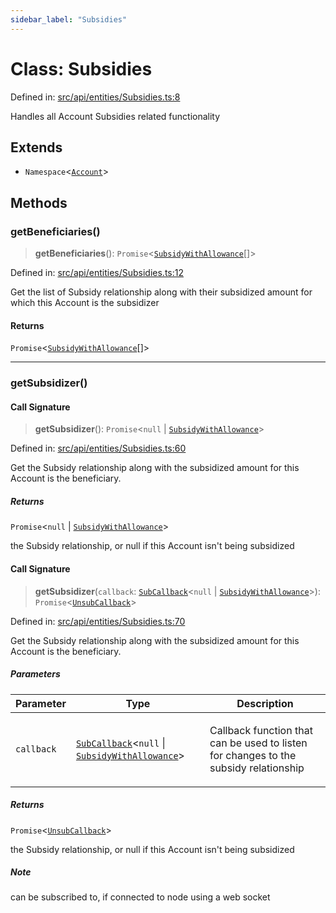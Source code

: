 ```yaml
---
sidebar_label: "Subsidies"
---
```


# Class: Subsidies

Defined in: [src/api/entities/Subsidies.ts:8](https://github.com/PolymeshAssociation/polymesh-sdk/blob/bee6a2fe7a8ce5db42a6982e793782182cde2153/src/api/entities/Subsidies.ts#L8)

Handles all Account Subsidies related functionality

## Extends

- `Namespace`\<[`Account`](../../Account/classes/Account.mdx)\>

## Methods

### getBeneficiaries()

> **getBeneficiaries**(): `Promise`\<[`SubsidyWithAllowance`](../../Subsidy/types/interfaces/SubsidyWithAllowance.mdx)[]\>

Defined in: [src/api/entities/Subsidies.ts:12](https://github.com/PolymeshAssociation/polymesh-sdk/blob/bee6a2fe7a8ce5db42a6982e793782182cde2153/src/api/entities/Subsidies.ts#L12)

Get the list of Subsidy relationship along with their subsidized amount for which this Account is the subsidizer

#### Returns

`Promise`\<[`SubsidyWithAllowance`](../../Subsidy/types/interfaces/SubsidyWithAllowance.mdx)[]\>

***

### getSubsidizer()

#### Call Signature

> **getSubsidizer**(): `Promise`\<`null` \| [`SubsidyWithAllowance`](../../Subsidy/types/interfaces/SubsidyWithAllowance.mdx)\>

Defined in: [src/api/entities/Subsidies.ts:60](https://github.com/PolymeshAssociation/polymesh-sdk/blob/bee6a2fe7a8ce5db42a6982e793782182cde2153/src/api/entities/Subsidies.ts#L60)

Get the Subsidy relationship along with the subsidized amount for this Account is the beneficiary.

##### Returns

`Promise`\<`null` \| [`SubsidyWithAllowance`](../../Subsidy/types/interfaces/SubsidyWithAllowance.mdx)\>

the Subsidy relationship, or null if this Account isn't being subsidized

#### Call Signature

> **getSubsidizer**(`callback`: [`SubCallback`](../../types/type-aliases/SubCallback.mdx)\<`null` \| [`SubsidyWithAllowance`](../../Subsidy/types/interfaces/SubsidyWithAllowance.mdx)\>): `Promise`\<[`UnsubCallback`](../../types/type-aliases/UnsubCallback.mdx)\>

Defined in: [src/api/entities/Subsidies.ts:70](https://github.com/PolymeshAssociation/polymesh-sdk/blob/bee6a2fe7a8ce5db42a6982e793782182cde2153/src/api/entities/Subsidies.ts#L70)

Get the Subsidy relationship along with the subsidized amount for this Account is the beneficiary.

##### Parameters

<table>
<thead>
<tr>
<th>Parameter</th>
<th>Type</th>
<th>Description</th>
</tr>
</thead>
<tbody>
<tr>
<td>

`callback`

</td>
<td>

[`SubCallback`](../../types/type-aliases/SubCallback.mdx)\<`null` \| [`SubsidyWithAllowance`](../../Subsidy/types/interfaces/SubsidyWithAllowance.mdx)\>

</td>
<td>

Callback function that can be used to listen for changes to the subsidy relationship

</td>
</tr>
</tbody>
</table>

##### Returns

`Promise`\<[`UnsubCallback`](../../types/type-aliases/UnsubCallback.mdx)\>

the Subsidy relationship, or null if this Account isn't being subsidized

##### Note

can be subscribed to, if connected to node using a web socket

